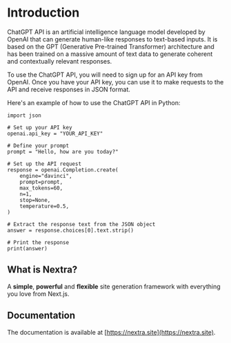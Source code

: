 # Introduction
 

ChatGPT API is an artificial intelligence language model developed by OpenAI that can generate human-like responses to text-based inputs. It is based on the GPT (Generative Pre-trained Transformer) architecture and has been trained on a massive amount of text data to generate coherent and contextually relevant responses.

To use the ChatGPT API, you will need to sign up for an API key from OpenAI. Once you have your API key, you can use it to make requests to the API and receive responses in JSON format.

Here's an example of how to use the ChatGPT API in Python:

```import openai
import json

# Set up your API key
openai.api_key = "YOUR_API_KEY"

# Define your prompt
prompt = "Hello, how are you today?"

# Set up the API request
response = openai.Completion.create(
    engine="davinci",
    prompt=prompt,
    max_tokens=60,
    n=1,
    stop=None,
    temperature=0.5,
)

# Extract the response text from the JSON object
answer = response.choices[0].text.strip()

# Print the response
print(answer)
```

## What is Nextra?

A **simple**, **powerful** and **flexible** site generation framework with everything you love from Next.js.

## Documentation

The documentation is available at [https://nextra.site](https://nextra.site).
